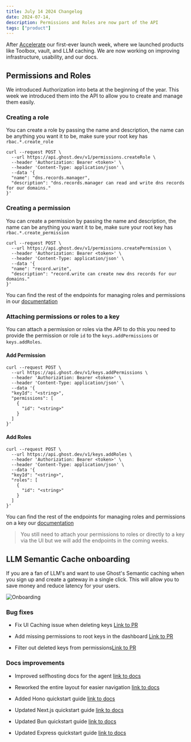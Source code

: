 ```yaml
---
title: July 14 2024 Changelog
date: 2024-07-14,
description: Permissions and Roles are now part of the API
tags: ["product"]
---
```


After [Accelerate](https://ghost.com/accelerate) our first-ever launch week, where we launched products like Toolbox, vault, and LLM caching. We are now working on improving infrastructure, usability, and our docs.

## Permissions and Roles

We introduced Authorization into beta at the beginning of the year. This week we introduced them into the API to allow you to create and manage them easily.

### Creating a role

You can create a role by passing the name and description, the name can be anything you want it to be, make sure your root key has `rbac.*.create_role`

```curl
curl --request POST \
  --url https://api.ghost.dev/v1/permissions.createRole \
  --header 'Authorization: Bearer <token>' \
  --header 'Content-Type: application/json' \
  --data '{
  "name": "dns.records.manager",
  "description": "dns.records.manager can read and write dns records for our domains."
}'
```

### Creating a permission

You can create a permission by passing the name and description, the name can be anything you want it to be, make sure your root key has `rbac.*.create_permission`

```curl
curl --request POST \
  --url https://api.ghost.dev/v1/permissions.createPermission \
  --header 'Authorization: Bearer <token>' \
  --header 'Content-Type: application/json' \
  --data '{
  "name": "record.write",
  "description": "record.write can create new dns records for our domains."
}'
```

You can find the rest of the endpoints for managing roles and permissions in our [documentation](https://www.ghost.com/docs/api-reference/permissions/create-role)

### Attaching permissions or roles to a key

You can attach a permission or roles via the API to do this you need to provide the permission or role `id` to the `keys.addPermissions` or `keys.addRoles`.

#### Add Permission

```curl
curl --request POST \
  --url https://api.ghost.dev/v1/keys.addPermissions \
  --header 'Authorization: Bearer <token>' \
  --header 'Content-Type: application/json' \
  --data '{
  "keyId": "<string>",
  "permissions": [
    {
      "id": "<string>"
    }
  ]
}'
```

#### Add Roles

```curl
curl --request POST \
  --url https://api.ghost.dev/v1/keys.addRoles \
  --header 'Authorization: Bearer <token>' \
  --header 'Content-Type: application/json' \
  --data '{
  "keyId": "<string>",
  "roles": [
    {
      "id": "<string>"
    }
  ]
}'
```

You can find the rest of the endpoints for managing roles and permissions on a key our [documentation](https://www.ghost.com/docs/api-reference/keys/add-permissions)



> You still need to attach your permissions to roles or directly to a key via the UI but we will add the endpoints in the coming weeks.

## LLM Semantic Cache onboarding

If you are a fan of LLM's and want to use Ghost's Semantic caching when you sign up and create a gateway in a single click. This will allow you to save money and reduce latency for your users.

![Onboarding](/images/changelog/2024-07-12/new-onboarding.png)


### Bug fixes

- Fix UI Caching issue when deleting keys [Link to PR](https://github.com/getghost/ghost/pull/1840)

- Add missing permissions to root keys in the dashboard [Link to PR](https://github.com/getghost/ghost/pull/1879)

- Filter out deleted keys from permissions[Link to PR](https://github.com/getghost/ghost/pull/1883/)

### Docs improvements

- Improved selfhosting docs for the agent [link to docs](https://www.ghost.com/docs/contributing/services/agent/profiling)

- Reworked the entire layout for easier navigation [link to docs](https://www.ghost.com/docs)

- Added Hono quickstart guide [link to docs](https://www.ghost.com/docs/quickstart/apis/hono)

- Updated Next.js quickstart guide [link to docs](https://www.ghost.com/docs/quickstart/apis/nextjs)

- Updated Bun quickstart guide [link to docs](https://www.ghost.com/docs/quickstart/apis/bun)

- Updated Express quickstart guide [link to docs](https://www.ghost.com/docs/quickstart/apis/express)

